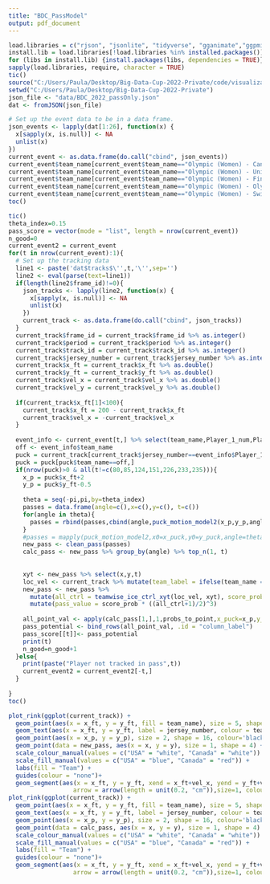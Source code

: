 ```yaml
---
title: "BDC_PassModel"
output: pdf_document
---
```


```r
load.libraries = c("rjson", "jsonlite", "tidyverse", "gganimate","ggpmisc","ggnewscale","viridis","tictoc")
install.lib = load.libraries[!load.libraries %in% installed.packages()]
for (libs in install.lib) {install.packages(libs, dependencies = TRUE)}
sapply(load.libraries, require, character = TRUE)
tic()
source("C:/Users/Paula/Desktop/Big-Data-Cup-2022-Private/code/visualization/hockey_pipeline.R")
setwd("C:/Users/Paula/Desktop/Big-Data-Cup-2022-Private")
json_file <- "data/BDC_2022_passOnly.json"
dat <- fromJSON(json_file)

# Set up the event data to be in a data frame. 
json_events <- lapply(dat[1:26], function(x) {
  x[sapply(x, is.null)] <- NA
  unlist(x)
})
current_event <- as.data.frame(do.call("cbind", json_events))
current_event$team_name[current_event$team_name=="Olympic (Women) - Canada"]="Canada"
current_event$team_name[current_event$team_name=="Olympic (Women) - United States"]="USA"
current_event$team_name[current_event$team_name=="Olympic (Women) - Finland"]="Finland"
current_event$team_name[current_event$team_name=="Olympic (Women) - Olympic Athletes from Russia"]="ROC"
current_event$team_name[current_event$team_name=="Olympic (Women) - Switzerland"]="Switzerland"
toc()
```

```r
tic()
theta_index=0.15
pass_score = vector(mode = "list", length = nrow(current_event))
n_good=0
current_event2 = current_event
for(t in nrow(current_event):1){
  # Set up the tracking data
  line1 <- paste('dat$tracks$\'',t,'\'',sep='')
  line2 <- eval(parse(text=line1))
  if(length(line2$frame_id)!=0){
    json_tracks <- lapply(line2, function(x) {
      x[sapply(x, is.null)] <- NA
      unlist(x)
    })
    current_track <- as.data.frame(do.call("cbind", json_tracks))
  }
  current_track$frame_id = current_track$frame_id %>% as.integer()
  current_track$period = current_track$period %>% as.integer()
  current_track$track_id = current_track$track_id %>% as.integer()
  current_track$jersey_number = current_track$jersey_number %>% as.integer()
  current_track$x_ft = current_track$x_ft %>% as.double()
  current_track$y_ft = current_track$y_ft %>% as.double()
  current_track$vel_x = current_track$vel_x %>% as.double()
  current_track$vel_y = current_track$vel_y %>% as.double()
  
  if(current_track$x_ft[1]<100){
    current_track$x_ft = 200 - current_track$x_ft
    current_track$vel_x = -current_track$vel_x
  }
  
  event_info <- current_event[t,] %>% select(team_name,Player_1_num,Player_2_num)
  off <- event_info$team_name
  puck = current_track[current_track$jersey_number==event_info$Player_1_num,] %>% select(team_name,x_ft,y_ft)
  puck = puck[puck$team_name==off,]
  if(nrow(puck)>0 & all(t!=c(80,85,124,151,226,233,235))){
    x_p = puck$x_ft+2
    y_p = puck$y_ft-0.5
    
    theta = seq(-pi,pi,by=theta_index)
    passes = data.frame(angle=c(),x=c(),y=c(), t=c())
    for(angle in theta){
      passes = rbind(passes,cbind(angle,puck_motion_model2(x_p,y_p,angle)))
    }
    #passes = mapply(puck_motion_model2,x0=x_puck,y0=y_puck,angle=theta,vmag=speed_puck, t = seq(0,15,0.2), mu = 0.1, beta = 0.1322, g = 32.174)
    new_pass <- clean_pass(passes)
    calc_pass <- new_pass %>% group_by(angle) %>% top_n(1, t)
    
    
    xyt <- new_pass %>% select(x,y,t)
    loc_vel <- current_track %>% mutate(team_label = ifelse(team_name == off,1,-1)) %>% select(x_ft,y_ft,vel_x,vel_y, team_label) 
    new_pass <- new_pass %>% 
      mutate(all_ctrl = teamwise_ice_ctrl_xyt(loc_vel, xyt), score_prob = apply(xyt,1,score_prob)) %>%
      mutate(pass_value = score_prob * ((all_ctrl+1)/2)^3)
  
    all_point_val <- apply(calc_pass[1,],1,probs_to_point,x_puck=x_p,y_puck=y_p,all_ang=new_pass,tracks1=current_track,offence=off,want_plot=FALSE)
    pass_potential <- bind_rows(all_point_val, .id = "column_label")
    pass_score[[t]]<- pass_potential
    print(t)
    n_good=n_good+1
  }else{
    print(paste("Player not tracked in pass",t))
    current_event2 = current_event2[-t,]
  }
    
}
toc()
```

```r
plot_rink(ggplot(current_track)) +
  geom_point(aes(x = x_ft, y = y_ft, fill = team_name), size = 5, shape = 21) +
  geom_text(aes(x = x_ft, y = y_ft, label = jersey_number, colour = team_name), size = 3) +
  geom_point(aes(x = x_p, y = y_p), size = 2, shape = 16, colour='black') +
  geom_point(data = new_pass, aes(x = x, y = y), size = 1, shape = 4) +
  scale_colour_manual(values = c("USA" = "white", "Canada" = "white")) +
  scale_fill_manual(values = c("USA" = "blue", "Canada" = "red")) +
  labs(fill = "Team") +
  guides(colour = "none")+ 
  geom_segment(aes(x = x_ft, y = y_ft, xend = x_ft+vel_x, yend = y_ft+vel_y), #/sqrt(vel_x^2+vel_y^2) to get r=1
                  arrow = arrow(length = unit(0.2, "cm")),size=1, colour='cyan')
plot_rink(ggplot(current_track)) +
  geom_point(aes(x = x_ft, y = y_ft, fill = team_name), size = 5, shape = 21) +
  geom_text(aes(x = x_ft, y = y_ft, label = jersey_number, colour = team_name), size = 3) +
  geom_point(aes(x = x_p, y = y_p), size = 2, shape = 16, colour='black') +
  geom_point(data = calc_pass, aes(x = x, y = y), size = 1, shape = 4) +
  scale_colour_manual(values = c("USA" = "white", "Canada" = "white")) +
  scale_fill_manual(values = c("USA" = "blue", "Canada" = "red")) +
  labs(fill = "Team") +
  guides(colour = "none")+ 
  geom_segment(aes(x = x_ft, y = y_ft, xend = x_ft+vel_x, yend = y_ft+vel_y), #/sqrt(vel_x^2+vel_y^2) to get r=1
                  arrow = arrow(length = unit(0.2, "cm")),size=1, colour='cyan')
```